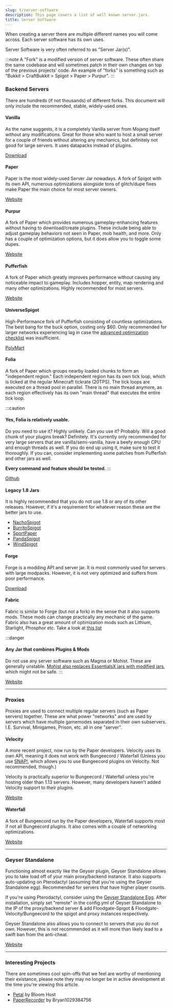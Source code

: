 ```yaml
---
slug: t/server-software
description: This page covers a list of well known server.jars.
title: Server Software
---
```


When creating a server there are multiple different names you will come across. Each server software has its own uses.

Server Software is very often referred to as "Server Jar(s)".

:::note 
A "Fork" is a modified version of server software. These often share the same codebase and will sometimes patch in their own changes on top of the previous projects' code. An example of "forks" is something such as "Bukkit > CraftBukkit > Spigot > Paper > Purpur".
:::

### Backend Servers

There are hundreds (if not thousands) of different forks. This document will only include the recommended, stable, widely-used ones.

#### Vanilla

As the name suggests, it is a completely Vanilla server from Mojang itself without any modifications. Great for those who want to host a small server for a couple of friends without altering any mechanics, but definitely not good for large servers. It uses datapacks instead of plugins.

<div>
<a class="button button--outline button--primary" href="https://getbukkit.org/download/vanilla">Download</a>
</div>


#### Paper

Paper is the most widely-used Server Jar nowadays. A fork of Spigot with its own API, numerous optimizations alongside tons of glitch/dupe fixes make Paper the main choice for most server owners.

<div>
<a class="button button--outline button--primary" href="https://papermc.io/downloads">Website</a>
</div>


#### Purpur

A fork of Paper which provides numerous gameplay-enhancing features without having to download/create plugins. These include being able to adjust gameplay behaviors not seen in Paper, mob health, and more. Only has a couple of optimization options, but it does allow you to toggle some dupes.

<div>
<a class="button button--outline button--primary" href="https://purpurmc.org/downloads">Website</a>
</div>


#### Pufferfish

A fork of Paper which greatly improves performance without causing any noticeable impact to gameplay. Includes hopper, entity, map rendering and many other optimizations. Highly recommended for most servers. 

<div>
<a class="button button--outline button--primary" href="https://pufferfish.host/downloads">Website</a>
</div>


#### UniverseSpigot

High-Performance fork of Pufferfish consisting of countless optimizations. The best bang for the buck option, costing only $60. Only recommended for larger networks experiencing lag in case the [advanced optimization checklist](https://www.setup.md/guides/optimisation/advanced) was insufficient.

<div>
<a class="button button--outline button--primary" href="https://polymart.org/resource/universespigot-1-20-1.4805">PolyMart</a>
</div>


#### Folia

A fork of Paper which groups nearby loaded chunks to form an "independent region." Each independent region has its own tick loop, which is ticked at the regular Minecraft tickrate (20TPS). The tick loops are executed on a thread pool in parallel. There is no main thread anymore, as each region effectively has its own "main thread" that executes the entire tick loop.

:::caution
#### Yes, Folia is relatively usable.

Do you need to use it? Highly unlikely.  Can you use it? Probably.  Will a good chunk of your plugins break? Definitely.  It's currently only recommended for very large servers that are vanilla/semi-vanilla, have a beefy enough CPU and enough threads as well. If you do end up using it, make sure to test it thoroughly. If you can, consider implementing some patches from Pufferfish and other jars as well.

**Every command and feature should be tested.**
:::

<div>
<a class="button button--outline button--primary" href="https://github.com/PaperMC/Folia">Github</a>
</div>


#### Legacy 1.8 Jars

It is highly recommended that you do not use 1.8 or any of its other releases. However, if it's a requirement for whatever reason these are the better jars to use.
 - [NachoSpigot](https://github.com/CobbleSword/NachoSpigot)
 - [BurritoSpigot](https://github.com/CobbleSword/BurritoSpigot)
 - [SportPaper](https://github.com/Electroid/SportPaper)
 - [PandaSpigot](https://github.com/hpfxd/PandaSpigot)
 - [WindSpigot](https://github.com/Wind-Development/WindSpigot)

#### Forge

Forge is a modding API and server jar. It is most commonly used for servers with large modpacks. However, it is not very optimized and suffers from poor performance.

<div>
<a class="button button--outline button--primary" href="https://files.minecraftforge.net/net/minecraftforge/forge/">Download</a>
</div>

#### Fabric

Fabric is similar to Forge (but not a fork) in the sense that it also supports mods. These mods can change practically any mechanic of the game. Fabric also has a great amount of optimization mods such as Lithium, Starlight, Phosphor etc. Take a look at [this list](https://github.com/NordicGamerFE/usefulmods)

:::danger
#### Any Jar that combines Plugins & Mods

Do not use any server software such as Magma or Mohist. These are generally unstable. [Mohist also replaces EssentialsX jars with modified jars](https://essentialsx.net/do-not-use-mohist.html), which might not be safe.
:::

<div>
<a class="button button--outline button--primary" href="https://fabricmc.net/">Website</a>
</div>

---

### Proxies

Proxies are used to connect multiple regular servers (such as Paper servers) together. These are what power "networks" and are used by servers which have multiple gamemodes separated in their own subservers. I.E. Survival, Minigames, Prison, etc. all in one "server".

#### Velocity

A more recent project, now run by the Paper developers. Velocity uses its own API, meaning it does not work with Bungeecord / Waterfall (Unless you use [SNAP!](https://forums.papermc.io/threads/snap-run-bungeecord-plugins-on-velocity.31/), which allows you to use Bungeecord plugins on Velocity. Not recommended, though.)

Velocity is practically superior to Bungeecord / Waterfall unless you're hosting older than 1.13 servers. However, many developers haven't added Velocity support to their plugins.

<div>
<a class="button button--outline button--primary" href="https://papermc.io/downloads#Velocity">Website</a>
</div>

#### Waterfall

A fork of Bungeecord run by the Paper developers, Waterfall supports most if not all Bungeecord plugins. It also comes with a couple of networking optimizations.

<div>
<a class="button button--outline button--primary" href="https://papermc.io/downloads#Waterfall">Website</a>
</div>

---

### Geyser Standalone

Functioning almost exactly like the Geyser plugin, Geyser Standalone allows you to take load off of your main proxy/backend instance. It also supports auto-updating on Pterodactyl (assuming that you're using the Geyser Standalone egg). Recommended for servers that have higher player counts.

If you're using Pterodactyl, consider using the [Geyser Standalone Egg](https://github.com/GeyserMC/pterodactyl-stuff). After installation, simply set "remote" in the config.yml of Geyser Standalone to the IP of the proxy/backend server & add Floodgate-Spigot & Floodgate-Velocity/Bungeecord to the spigot and proxy instances respectively.

Geyser Standalone also allows you to connect to servers that you do not own. However, this is not recommended as it will more than likely lead to a swift ban from the anti-cheat.

<div>
<a class="button button--outline button--primary" href="https://geysermc.org/download#standalone">Website</a>
</div>

---

### Interesting Projects

There are sometimes cool spin-offs that we feel are worthy of mentioning their existance, please note they may no longer be in active development at the time you're viewing this article.

- [Petal](https://github.com/Bloom-host/Petal) by Bloom Host
- [PaperRecorder](https://github.com/Bryan1029384756/PaperRecorder) by Bryan1029384756








